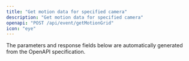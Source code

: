 ```yaml
---
title: "Get motion data for specified camera"
description: "Get motion data for specified camera"
openapi: "POST /api/event/getMotionGrid"
icon: "eye"
---
```


<Note>
The parameters and response fields below are automatically generated from the OpenAPI specification.
</Note>
